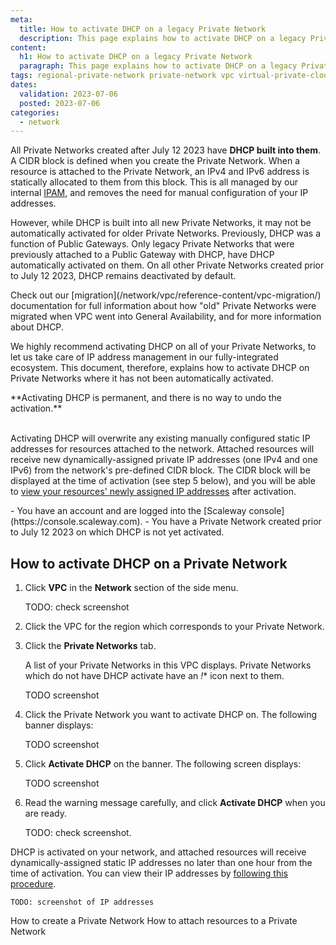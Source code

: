 ```yaml
---
meta:
  title: How to activate DHCP on a legacy Private Network
  description: This page explains how to activate DHCP on a legacy Private Network
content:
  h1: How to activate DHCP on a legacy Private Network
  paragraph: This page explains how to activate DHCP on a legacy Private Network
tags: regional-private-network private-network vpc virtual-private-cloud dhcp activate old migrate migration
dates:
  validation: 2023-07-06
  posted: 2023-07-06
categories:
  - network
---
```


All Private Networks created after July 12 2023 have **DHCP built into them**. A CIDR block is defined when you create the Private Network. When a resource is attached to the Private Network, an IPv4 and IPv6 address is statically allocated to them from this block. This is all managed by our internal [IPAM](/newtork/vpc/concepts/#ipam), and removes the need for manual configuration of your IP addresses.

However, while DHCP is built into all new Private Networks, it may not be automatically activated for older Private Networks. Previously, DHCP was a function of Public Gateways. Only legacy Private Networks that were previously attached to a Public Gateway with DHCP, have DHCP automatically activated on them. On all other Private Networks created prior to July 12 2023, DHCP remains deactivated by default.

<Message type="tip">
Check out our [migration](/network/vpc/reference-content/vpc-migration/) documentation for full information about how "old" Private Networks were migrated when VPC went into General Availability, and for more information about DHCP.
</Message>

We highly recommend activating DHCP on all of your Private Networks, to let us take care of IP address management in our fully-integrated ecosystem. This document, therefore, explains how to activate DHCP on Private Networks where it has not been automatically activated. 

<Message type="important">
**Activating DHCP is permanent, and there is no way to undo the activation.** <br/><br/>

Activating DHCP will overwrite any existing manually configured static IP addresses for resources attached to the network. Attached resources will receive new dynamically-assigned private IP addresses (one IPv4 and one IPv6) from the network's pre-defined CIDR block. The CIDR block will be displayed at the time of activation (see step 5 below), and you will be able to [view your resources' newly assigned IP addresses](/network/vpc/how-to/attach-resources-to-pn/#how-to-view-the-resource's-ip-address) after activation.
</Message>

<Macro id="iam-requirements" />
 
<Message type="requirement">
  - You have an account and are logged into the [Scaleway console](https://console.scaleway.com).
  - You have a Private Network created prior to July 12 2023 on which DHCP is not yet activated.
</Message>

## How to activate DHCP on a Private Network

1. Click **VPC** in the **Network** section of the side menu.

    <Lightbox src="scaleway-vpc.webp" alt="" />
    TODO: check screenshot

2. Click the VPC for the region which corresponds to your Private Network. 

3. Click the **Private Networks** tab.

    A list of your Private Networks in this VPC displays. Private Networks which do not have DHCP activate have an *!** icon next to them.

    TODO screenshot

4. Click the Private Network you want to activate DHCP on. The following banner displays:

    TODO screenshot

5. Click **Activate DHCP** on the banner. The following screen displays:

    TODO screenshot

6. Read the warning message carefully, and click **Activate DHCP** when you are ready.

    <Lightbox src="scaleway-create-rpn.webp" alt=""/>
    TODO: check screenshot.

DHCP is activated on your network, and attached resources will receive dynamically-assigned static IP addresses no later than one hour from the time of activation. You can view their IP addresses by [following this procedure](/network/vpc/how-to/attach-resources-to-pn/#how-to-view-the-resource's-ip-address).

    TODO: screenshot of IP addresses

<Navigation title="See Also">
  <PreviousButton to="/network/vpc/how-to/create-private-network/">How to create a Private Network</PreviousButton>
  <NextButton to="/network/vpc/how-to/attach-resources-to-pn/">How to attach resources to a Private Network</NextButton>
</Navigation>
